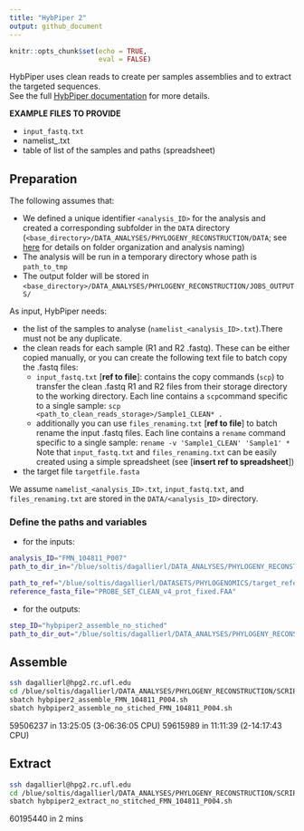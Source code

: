 ```yaml
---
title: "HybPiper 2"
output: github_document
---
```


```r
knitr::opts_chunk$set(echo = TRUE,
                      eval = FALSE)
```

HybPiper uses clean reads to create per samples assemblies and to extract the targeted sequences.  
See the full [HybPiper documentation](https://github.com/mossmatters/HybPiper/wiki/Full-pipeline-parameters) for more details.

**EXAMPLE FILES TO PROVIDE**

- `input_fastq.txt`
- namelist_<analysis_ID>.txt
- table of list of the samples and paths (spreadsheet)

## Preparation
The following assumes that:  

- We defined a unique identifier `<analysis_ID>` for the analysis and created a corresponding subfolder in the `DATA` directory (`<base_directory>/DATA_ANALYSES/PHYLOGENY_RECONSTRUCTION/DATA`; see [here](Notes_for_advanced_wf.md) for details on folder organization and analysis naming)
- The analysis will be run in a temporary directory whose path is `path_to_tmp`
- The output folder will be stored in `<base_directory>/DATA_ANALYSES/PHYLOGENY_RECONSTRUCTION/JOBS_OUTPUTS/`

As input, HybPiper needs:

- the list of the samples to analyse (`namelist_<analysis_ID>.txt`).There must not be any duplicate.  
- the clean reads for each sample (R1 and R2 .fastq). These can be either copied manually, or you can create the following text file to batch copy the .fastq files:  
  - `input_fastq.txt` [**ref to file**]: contains the copy commands (`scp`) to transfer the clean .fastq R1 and R2 files from their storage directory to the working directory. Each line contains a `scp`command specific to a single sample: `scp <path_to_clean_reads_storage>/Sample1_CLEAN* .`
  - additionally you can use `files_renaming.txt` [**ref to file**] to batch rename the input .fastq files. Each line contains a `rename` command specific to a single sample: `rename -v 'Sample1_CLEAN' 'Sample1' *`  
Note that `input_fastq.txt` and `files_renaming.txt` can be easily created using a simple spreadsheet (see [**insert ref to spreadsheet**])
- the target file `targetfile.fasta`

We assume `namelist_<analysis_ID>.txt`, `input_fastq.txt`, and `files_renaming.txt` are stored in the `DATA/<analysis_ID>` directory.


### Define the paths and variables

- for the inputs:
```bash
analysis_ID="FMN_104811_P007"
path_to_dir_in="/blue/soltis/dagallierl/DATA_ANALYSES/PHYLOGENY_RECONSTRUCTION/DATA";

path_to_ref="/blue/soltis/dagallierl/DATASETS/PHYLOGENOMICS/target_references/hybpiper_check_targetfile"
reference_fasta_file="PROBE_SET_CLEAN_v4_prot_fixed.FAA"
```

- for the outputs:
```bash
step_ID="hybpiper2_assemble_no_stiched"
path_to_dir_out="/blue/soltis/dagallierl/DATA_ANALYSES/PHYLOGENY_RECONSTRUCTION/JOBS_OUTPUTS/$analysis_ID"_"$step_ID"_"$SLURM_JOB_ID/";

```


## Assemble
```bash
ssh dagallierl@hpg2.rc.ufl.edu
cd /blue/soltis/dagallierl/DATA_ANALYSES/PHYLOGENY_RECONSTRUCTION/SCRIPTS_cluster
sbatch hybpiper2_assemble_FMN_104811_P004.sh
sbatch hybpiper2_assemble_no_stiched_FMN_104811_P004.sh
```
59506237 in 13:25:05 (3-06:36:05 CPU)
59615989 in 11:11:39 (2-14:17:43 CPU)

## Extract
```bash
ssh dagallierl@hpg2.rc.ufl.edu
cd /blue/soltis/dagallierl/DATA_ANALYSES/PHYLOGENY_RECONSTRUCTION/SCRIPTS_cluster
sbatch hybpiper2_extract_no_stitched_FMN_104811_P004.sh
```
60195440 in 2 mins
